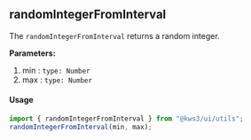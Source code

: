 
<Version />

<Meta of={Stories} />

## randomIntegerFromInterval

The `randomIntegerFromInterval` returns a random integer.

**Parameters:** 

1. min : `type: Number`
2. max : `type: Number`

#### Usage

```js
import { randomIntegerFromInterval } from "@kws3/ui/utils";
randomIntegerFromInterval(min, max);
```

<Story of={Stories.Main} />
